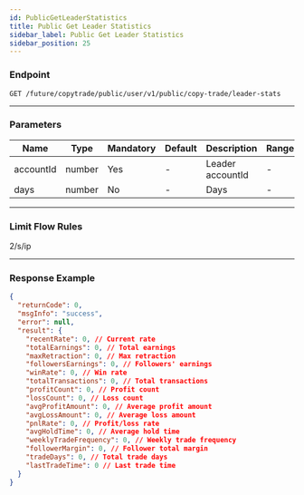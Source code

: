 ```yaml
---
id: PublicGetLeaderStatistics
title: Public Get Leader Statistics
sidebar_label: Public Get Leader Statistics
sidebar_position: 25
---
```


### Endpoint

`GET /future/copytrade/public/user/v1/public/copy-trade/leader-stats`

---

### Parameters

| Name      | Type   | Mandatory | Default | Description      | Ranges |
| --------- | ------ | --------- | ------- | ---------------- | ------ |
| accountId | number | Yes       | -       | Leader accountId | -      |
| days      | number | No        | -       | Days             | -      |

---

### Limit Flow Rules

2/s/ip

---

### Response Example

```json
{
  "returnCode": 0,
  "msgInfo": "success",
  "error": null,
  "result": {
    "recentRate": 0, // Current rate
    "totalEarnings": 0, // Total earnings
    "maxRetraction": 0, // Max retraction
    "followersEarnings": 0, // Followers' earnings
    "winRate": 0, // Win rate
    "totalTransactions": 0, // Total transactions
    "profitCount": 0, // Profit count
    "lossCount": 0, // Loss count
    "avgProfitAmount": 0, // Average profit amount
    "avgLossAmount": 0, // Average loss amount
    "pnlRate": 0, // Profit/loss rate
    "avgHoldTime": 0, // Average hold time
    "weeklyTradeFrequency": 0, // Weekly trade frequency
    "followerMargin": 0, // Follower total margin
    "tradeDays": 0, // Total trade days
    "lastTradeTime": 0 // Last trade time
  }
}
```
